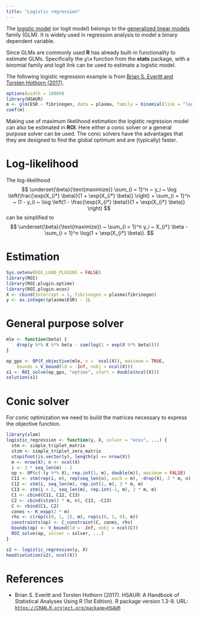 ```yaml
---
title: "Logistic regression"
---
```


The [logistic model](https://en.wikipedia.org/wiki/Logistic_regression) 
(or logit model) belongs to the [generalized linear models](https://en.wikipedia.org/wiki/Generalized_linear_model) family (GLM). It is widely used in regression 
analysis to model a binary dependent variable. 

Since GLMs are commonly used **R** has already built-in functionality to
estimate GLMs. Specifically the `glm` function from the **stats** package,
with a binomial family and logit link can be used to estimate a logistic model.

The following logistic regression example is from 
[Brian S. Everitt and Torsten Hothorn (2017)](#HSAUR).

```r
options(width = 10000)
library(HSAUR)
m <- glm(ESR ~ fibrinogen, data = plasma, family = binomial(link = "logit"))
coef(m)
```

Making use of maximum likelihood estimation the logistic regression model can also
be estimated in **ROI**. Here either a conic solver or a general purpose solver
can be used. The conic solvers have the advantages that they are designed to 
find the global optimum and are (typically) faster.

# Log-likelihood
The log-likelihood
$$
\underset{\beta}{\text{maximize}} 
      \sum_{i = 1}^n ~ y_i ~ \log \left(\frac{\exp(X_{i*} \beta)}{1 + \exp(X_{i*} \beta)} \right) 
    + \sum_{i = 1}^n ~ (1 - y_i) ~ \log \left(1 - \frac{\exp(X_{i*} \beta)}{1 + \exp(X_{i*} \beta)} \right)
$$
can be simplified to
$$
    \underset{\beta}{\text{maximize}} ~
      \sum_{i = 1}^n y_i ~ X_{i*} \beta - \sum_{i = 1}^n \log(1 + \exp(X_{i*} \beta)).
$$ 

# Estimation

```r
Sys.setenv(ROI_LOAD_PLUGINS = FALSE)
library(ROI)
library(ROI.plugin.optimx)
library(ROI.plugin.ecos)
X <- cbind(Intercept = 1, fibrinogen = plasma$fibrinogen)
y <- as.integer(plasma$ESR) - 1L
```

# General purpose solver

```r
mle <- function(beta) {
    drop(y %*% X %*% beta - sum(log(1 + exp(X %*% beta))))
}

op_gps <- OP(F_objective(mle, n =  ncol(X)), maximum = TRUE,
	bounds = V_bound(ld = -Inf, nobj = ncol(X)))
s1 <- ROI_solve(op_gps, "optimx", start = double(ncol(X)))
solution(s1)
```

# Conic solver

For conic optimization we need to build the matrices necessary
to express the objective function.

```r
library(slam)
logistic_regression <- function(y, X, solver = "ecos", ...) {
  stm <- simple_triplet_matrix
  stzm <- simple_triplet_zero_matrix
  stopifnot(is.vector(y), length(y) == nrow(X))
  m <- nrow(X); n <- ncol(X)
  i <- 3 * seq_len(m) - 2
  op <- OP(c(-(y %*% X), rep.int(1, m), double(m)), maximum = FALSE)
  C11 <- stm(rep(i, n), rep(seq_len(n), each = m), -drop(X), 3 * m, n)
  C12 <- stm(i, seq_len(m), rep.int(1, m), 3 * m, m)
  C13 <- stm(i + 2, seq_len(m), rep.int(-1, m), 3 * m, m)
  C1 <- cbind(C11, C12, C13)
  C2 <- cbind(stzm(3 * m, n), C12, -C13)
  C <- rbind(C1, C2)
  cones <- K_expp(2 * m)
  rhs <- c(rep(c(0, 1, 1), m), rep(c(0, 1, 0), m))
  constraints(op) <- C_constraint(C, cones, rhs)
  bounds(op) <- V_bound(ld = -Inf, nobj = ncol(C))
  ROI_solve(op, solver = solver, ...)
}

s2 <- logistic_regression(y, X)
head(solution(s2), ncol(X))
```


# References
* Brian S. Everitt and Torsten Hothorn (2017). HSAUR: A Handbook of Statistical Analyses Using R (1st Edition). R package version 1.3-9. URL: [`https://CRAN.R-project.org/package=HSAUR`](https://CRAN.R-project.org/package=HSAUR) <a name = "HSAUR"></a>




